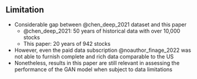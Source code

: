 ## Limitation
- Considerable gap between @chen_deep_2021 dataset and this
  paper
    - @chen_deep_2021: 50 years of historical data with over
      10,000 stocks
    - This paper: 20 years of 942 stocks
- However, even the paid data subscription @noauthor_finage_2022
  was not able to furnish complete and rich data
  comparable to the US
- Nonetheless, results in this paper are still relevant in
  assessing the performance of the GAN model when
  subject to data limitations

